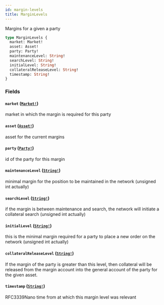 ```yaml
---
id: margin-levels
title: MarginLevels
---
```


Margins for a given a party

```graphql
type MarginLevels {
  market: Market!
  asset: Asset!
  party: Party!
  maintenanceLevel: String!
  searchLevel: String!
  initialLevel: String!
  collateralReleaseLevel: String!
  timestamp: String!
}
```

### Fields

#### `market` ([`Market!`](/docs/graphql/objects/market))

market in which the margin is required for this party

#### `asset` ([`Asset!`](/docs/graphql/objects/asset))

asset for the current margins

#### `party` ([`Party!`](/docs/graphql/objects/party))

id of the party for this margin

#### `maintenanceLevel` ([`String!`](/docs/graphql/scalars/string))

minimal margin for the position to be maintained in the network (unsigned int actually)

#### `searchLevel` ([`String!`](/docs/graphql/scalars/string))

if the margin is between maintenance and search, the network will initiate a collateral search (unsigned int actually)

#### `initialLevel` ([`String!`](/docs/graphql/scalars/string))

this is the minimal margin required for a party to place a new order on the network (unsigned int actually)

#### `collateralReleaseLevel` ([`String!`](/docs/graphql/scalars/string))

If the margin of the party is greater than this level, then collateral will be released from the margin account into
the general account of the party for the given asset.

#### `timestamp` ([`String!`](/docs/graphql/scalars/string))

RFC3339Nano time from at which this margin level was relevant
